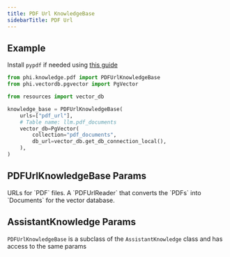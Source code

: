 ```yaml
---
title: PDF Url KnowledgeBase
sidebarTitle: PDF Url
---
```


## Example

<Note>

Install `pypdf` if needed using [this guide](/how-to/install)

</Note>

```python knowledge_base.py
from phi.knowledge.pdf import PDFUrlKnowledgeBase
from phi.vectordb.pgvector import PgVector

from resources import vector_db

knowledge_base = PDFUrlKnowledgeBase(
    urls=["pdf_url"],
    # Table name: llm.pdf_documents
    vector_db=PgVector(
        collection="pdf_documents",
        db_url=vector_db.get_db_connection_local(),
    ),
)
```

## PDFUrlKnowledgeBase Params

<ResponseField name="urls" type="List[str]">
  URLs for `PDF` files.
</ResponseField>
<ResponseField name="reader" type="PDFUrlReader">
  A `PDFUrlReader` that converts the `PDFs` into `Documents` for the vector
  database.
</ResponseField>

## AssistantKnowledge Params

`PDFUrlKnowledgeBase` is a subclass of the `AssistantKnowledge` class and has access to the same params

<Snippet file="kb-base-reference.mdx" />
